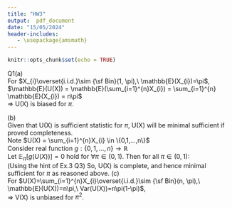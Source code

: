 ```yaml
---
title: "HW3"
output:  pdf_document
date: "15/05/2024"
header-includes:
   - \usepackage{amsmath}
---
```


```r
knitr::opts_chunk$set(echo = TRUE)
```
Q1(a)\
For $X_{i}\overset{i.i.d.}\sim {\sf Bin}(1, \pi),\ \mathbb{E}(X_{i})=\pi$,\
$\mathbb{E}(U(X)) = \mathbb{E}(\sum_{i=1}^{n}X_{i}) = \sum_{i=1}^{n} \mathbb{E}(X_{i}) = n\pi$\
$\Rightarrow$ U(X) is biased for $\pi$.\

(b)\
Given that U(X) is sufficient statistic for $\pi$, U(X) will be minimal sufficient if proved completeness.\
Note $U(X) = \sum_{i=1}^{n}X_{i} \in \{0,1,...,n\}$\
Consider real function $g:\{0,1,...,n\} \to \mathbb{R}$\
Let $\mathbb{E}_{\pi}[g(U(X))]=0$ hold for $\forall \pi\in(0,1)$. Then for all $\pi\in(0,1)$:\
\begin{align*}
0 &= \mathbb{E}_{\pi}[g(U(X))] = \sum_{k=0}^{n} g(k)\mathbb{P}_{\pi}(U(X)=k)\\
&= \sum_{k=0}^{n} g(k)\binom{n}{k}\pi^k(1-\pi)^{n-k} ,\ for\ U(X)=\sum_{i=1}^{n}X_{i}\overset{i.i.d.}\sim {\sf Bin}(n, \pi)\\
 &=\underbrace{(1-\pi)^n}_\text{>0} \sum_{k=0}^{n} \underbrace{g(k)\binom{n}{k}}_{:=a_k} \underbrace{(\frac{\pi}{1-\pi})^k}_{:=x\in(0, \infty)}\end{align*}
(Using the hint of Ex.3 Q3)
 \begin{align*}
&\Leftrightarrow 0=a_k=g(k)\underbrace{\binom{n}{k}}_{>0},\  \forall k\in\{0,1,...,n\}\\
&\Leftrightarrow \mathbb{P}_{\pi}(g(U(x))=0)=1,\ \forall  \pi\in(0,1)
\end{align*}
So, U(X) is complete, and hence minimal sufficient for $\pi$ as reasoned above.
\newpage
(c)\
For $U(X)=\sum_{i=1}^{n}X_{i}\overset{i.i.d.}\sim {\sf Bin}(n, \pi),\ \mathbb{E}(U(X))=n\pi,\ Var(U(X))=n\pi(1-\pi)$, \
 \begin{align*}
\mathbb{E}[V(X)] &= \mathbb{E}[\frac{U(X)[U(X)-1]}{n(n-1)}]\\
&= \frac{1}{n(n-1)} (\mathbb{E}[(U(X))^2]-\mathbb{E}[U(X)])\\
&= \frac{1}{n(n-1)} (\mathbb{E}[(U(X))^2]-(\mathbb{E}[U(X)])^2 +(\mathbb{E}[U(X)])^2 -\mathbb{E}[U(X)])\\
&= \frac{1}{n(n-1)} (Var[U(X)] +(\mathbb{E}[U(X)])^2 -\mathbb{E}[U(X)])\\
&= \frac{1}{n(n-1)} (n\pi(1-\pi) +(n\pi)^2 -n\pi)\\
&= \frac{1}{n(n-1)} (-n\pi^2 +(n\pi)^2)=\pi^2\\
\end{align*}
$\Rightarrow$ V(X) is unbiased for $\pi^2$.
